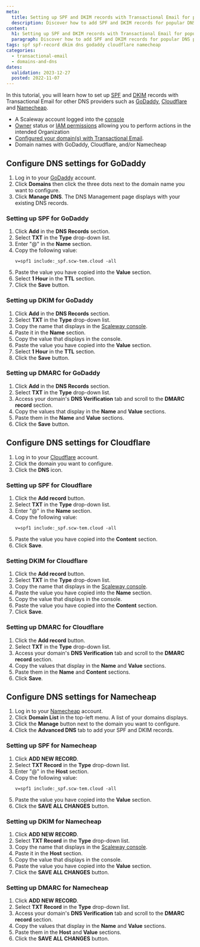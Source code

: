 ```yaml
---
meta:
  title: Setting up SPF and DKIM records with Transactional Email for popular DNS providers
  description: Discover how to add SPF and DKIM records for popular DNS providers.
content:
  h1: Setting up SPF and DKIM records with Transactional Email for popular DNS providers
  paragraph: Discover how to add SPF and DKIM records for popular DNS providers.
tags: spf spf-record dkim dns godaddy cloudflare namecheap
categories:
  - transactional-email
  - domains-and-dns
dates:
  validation: 2023-12-27
  posted: 2022-11-07
---
```


In this tutorial, you will learn how to set up [SPF](/managed-services/transactional-email/concepts/#spf-record) and [DKIM](/managed-services/transactional-email/concepts/#dkim-record) records with Transactional Email for other DNS providers such as [GoDaddy](https://www.godaddy.com/), [Cloudflare](https://www.cloudflare.com/) and [Namecheap](https://www.namecheap.com/).

<Macro id="requirements" />

- A Scaleway account logged into the [console](https://console.scaleway.com)
- [Owner](/identity-and-access-management/iam/concepts/#owner) status or [IAM permissions](/identity-and-access-management/iam/concepts/#permission) allowing you to perform actions in the intended Organization
- [Configured your domain(s) with Transactional Email](/managed-services/transactional-email/how-to/configure-domain-with-transactional-email).
- Domain names with GoDaddy, Cloudflare, and/or Namecheap

## Configure DNS settings for GoDaddy

1. Log in to your [GoDaddy](https://www.godaddy.com/) account.
2. Click **Domains** then click the three dots next to the domain name you want to configure.
3. Click **Manage DNS**. The DNS Management page displays with your existing DNS records.

###  Setting up SPF for GoDaddy

1. Click **Add** in the **DNS Records** section.
2. Select **TXT** in the **Type** drop-down list.
3. Enter "@" in the **Name** section.
4. Copy the following value:
    ```
    v=spf1 include:_spf.scw-tem.cloud -all
    ```
5. Paste the value you have copied into the **Value** section.
6. Select **1 Hour** in the **TTL** section.
7. Click the **Save** button.

###  Setting up DKIM for GoDaddy

1. Click **Add** in the **DNS Records** section.
2. Select **TXT** in the **Type** drop-down list.
3. Copy the name that displays in the [Scaleway console](https://console.scaleway.com/transactional-email/domains/create).
    <Lightbox src="scaleway_dkim_record_name.webp" alt="" />
4. Paste it in the **Name** section.
5. Copy the value that displays in the console.
    <Lightbox src="scaleway_dkim_value_tuto.webp" alt="" />
6. Paste the value you have copied into the **Value** section.
7. Select **1 Hour** in the **TTL** section.
8. Click the **Save** button.

### Setting up DMARC for GoDaddy

1. Click **Add** in the **DNS Records** section.
2. Select **TXT** in the **Type** drop-down list.
3. Access your domain's **DNS Verification** tab and scroll to the **DMARC record** section.
4. Copy the values that display in the **Name** and **Value** sections.
5. Paste them in the **Name** and **Value** sections.
6. Click the **Save** button.

## Configure DNS settings for Cloudflare

1. Log in to your [Cloudflare](https://www.cloudflare.com) account.
2. Click the domain you want to configure.
3. Click the **DNS** icon.
    <Lightbox src="scaleway_dns_cloudflare.webp" alt="" />

### Setting up SPF for Cloudflare

1. Click the **Add record** button.
2. Select **TXT** in the **Type** drop-down list.
3. Enter "@" in the **Name** section.
4. Copy the following value:
    ```
    v=spf1 include:_spf.scw-tem.cloud -all
    ```
5. Paste the value you have copied into the **Content** section.
6. Click **Save**.

### Setting DKIM for Cloudflare

1. Click the **Add record** button.
2. Select **TXT** in the **Type** drop-down list.
3. Copy the name that displays in the [Scaleway console](https://console.scaleway.com/transactional-email/domains/create).
    <Lightbox src="scaleway_dkim_record_name.webp" alt="" />
4. Paste the value you have copied into the **Name** section.
5. Copy the value that displays in the console.
    <Lightbox src="scaleway_dkim_value_tuto.webp" alt="" />
6. Paste the value you have copied into the **Content** section.
7. Click **Save**.

### Setting up DMARC for Cloudflare

1. Click the **Add record** button.
2. Select **TXT** in the **Type** drop-down list.
3. Access your domain's **DNS Verification** tab and scroll to the **DMARC record** section.
4. Copy the values that display in the **Name** and **Value** sections.
5. Paste them in the **Name** and **Content** sections.
6. Click **Save**.

## Configure DNS settings for Namecheap

1. Log in to your [Namecheap](https://www.cloudflare.com) account.
2. Click **Domain List** in the top-left menu. A list of your domains displays.
3. Click the **Manage** button next to the domain you want to configure.
4. Click the **Advanced DNS** tab to add your SPF and DKIM records.

### Setting up SPF for Namecheap

1. Click **ADD NEW RECORD**.
2. Select **TXT Record** in the **Type** drop-down list.
3. Enter "@" in the **Host** section.
4. Copy the following value:
    ```
    v=spf1 include:_spf.scw-tem.cloud -all
    ```
5. Paste the value you have copied into the **Value** section.
6. Click the **SAVE ALL CHANGES** button.

### Setting up DKIM for Namecheap

1. Click **ADD NEW RECORD**.
2. Select **TXT Record** in the **Type** drop-down list.
3. Copy the name that displays in the [Scaleway console](https://console.scaleway.com/transactional-email/domains/create).
    <Lightbox src="scaleway_dkim_record_name.webp" alt="" />
4. Paste it in the **Host** section.
5. Copy the value that displays in the console.
    <Lightbox src="scaleway_dkim_value_tuto.webp" alt="" />
6. Paste the value you have copied into the **Value** section.
7. Click the **SAVE ALL CHANGES** button.

### Setting up DMARC for Namecheap


1. Click **ADD NEW RECORD**.
2. Select **TXT Record** in the **Type** drop-down list.
3. Access your domain's **DNS Verification** tab and scroll to the **DMARC record** section.
4. Copy the values that display in the **Name** and **Value** sections.
5. Paste them in the **Host** and **Value** sections.
6. Click the **SAVE ALL CHANGES** button.